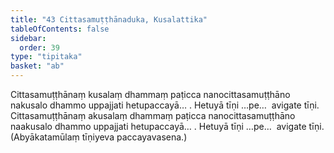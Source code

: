 ```yaml
---
title: "43 Cittasamuṭṭhānaduka, Kusalattika"
tableOfContents: false
sidebar:
  order: 39
type: "tipitaka"
basket: "ab"
---
```



<DynamicBreadcrumb />

<Division number="52">

<Paragraph number="152">
Cittasamuṭṭhānaṃ kusalaṃ dhammaṃ paṭicca nanocittasamuṭṭhāno nakusalo dhammo uppajjati hetupaccayā… . Hetuyā tīṇi …pe…  avigate tīṇi.
</Paragraph>

<Paragraph number="153">
Cittasamuṭṭhānaṃ akusalaṃ dhammaṃ paṭicca nanocittasamuṭṭhāno naakusalo dhammo uppajjati hetupaccayā… . Hetuyā tīṇi …pe…  avigate tīṇi. (Abyākatamūlaṃ tīṇiyeva paccayavasena.)
</Paragraph>
</Division>
